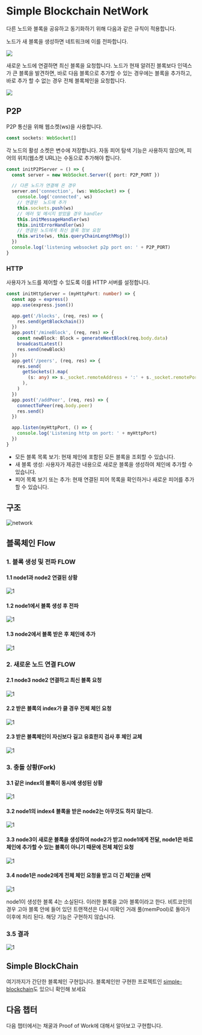 # Simple Blockchain NetWork

다른 노드와 블록을 공유하고 동기화하기 위해 다음과 같은 규칙이 적용합니다.

노드가 새 블록을 생성하면 네트워크에 이를 전파합니다.

![](https://github.com/user-attachments/assets/01b1cf11-36f4-4000-b772-ddd9807386d5)

새로운 노드에 연결하면 최신 블록을 요청합니다. 노드가 현재 알려진 블록보다 인덱스가 큰 블록을 발견하면, 바로 다음 블록으로 추가할 수 있는 경우에는 블록을 추가하고, 바로 추가 할 수 없는 경우 전체 블록체인을 요청합니다.

![](https://github.com/user-attachments/assets/3e2e70f1-01d9-47c3-94e8-66d7590e9e7a)

## P2P

P2P 통신을 위해 웹소켓(ws)을 사용합니다.

```ts
const sockets: WebSocket[]
```

각 노드의 활성 소켓은 변수에 저장합니다.
자동 피어 탐색 기능은 사용하지 않으며, 피어의 위치(웹소켓 URL)는 수동으로 추가해야 합니다.

```ts
const initP2PServer = () => {
  const server = new WebSocket.Server({ port: P2P_PORT })

  // 다른 노드가 연결해 온 경우
  server.on('connection', (ws: WebSocket) => {
    console.log('connected', ws)
    // 연결된  노드에 추가
    this.sockets.push(ws)
    // 에러 및 메시지 받았을 경우 handler
    this.initMessageHandler(ws)
    this.initErrorHandler(ws)
    // 연결된 노드에게 최신 블록 정보 요청
    this.write(ws, this.queryChainLengthMsg())
  })
  console.log('listening websocket p2p port on: ' + P2P_PORT)
}
```

### HTTP

사용자가 노드를 제어할 수 있도록 이를 HTTP 서버를 설정합니다.

```ts
const initHttpServer = (myHttpPort: number) => {
  const app = express()
  app.use(express.json())

  app.get('/blocks', (req, res) => {
    res.send(getBlockchain())
  })
  app.post('/mineBlock', (req, res) => {
    const newBlock: Block = generateNextBlock(req.body.data)
    broadcastLatest()
    res.send(newBlock)
  })
  app.get('/peers', (req, res) => {
    res.send(
      getSockets().map(
        (s: any) => s._socket.remoteAddress + ':' + s._socket.remotePort,
      ),
    )
  })
  app.post('/addPeer', (req, res) => {
    connectToPeer(req.body.peer)
    res.send()
  })

  app.listen(myHttpPort, () => {
    console.log('Listening http on port: ' + myHttpPort)
  })
}
```

- 모든 블록 목록 보기: 현재 체인에 포함된 모든 블록을 조회할 수 있습니다.
- 새 블록 생성: 사용자가 제공한 내용으로 새로운 블록을 생성하여 체인에 추가할 수 있습니다.
- 피어 목록 보기 또는 추가: 현재 연결된 피어 목록을 확인하거나 새로운 피어를 추가할 수 있습니다.

## 구조

![network](https://github.com/user-attachments/assets/02a58422-76b7-4fe1-92dc-4b438e4c54ad)

## 블록체인 Flow

### 1. 블록 생성 및 전파 FLOW

#### 1.1 node1과 node2 연결된 상황

![1](https://github.com/user-attachments/assets/811e6328-4985-4213-878a-24b362a5c340)

#### 1.2 node1에서 블록 생성 후 전파

![1](https://github.com/user-attachments/assets/890ae51f-ee3c-404d-b6bf-b2a37ebbe9cf)

#### 1.3 node2에서 블록 받은 후 체인에 추가

![1](https://github.com/user-attachments/assets/972f5591-a706-4b62-8037-70fe151e0138)

### 2. 새로운 노드 연결 FLOW

#### 2.1 node3 node2 연결하고 최신 블록 요청

![1](https://github.com/user-attachments/assets/5fddbef4-ed75-41dc-973f-39b3c283e737)

#### 2.2 받은 블록의 index가 클 경우 전체 체인 요청

![1](https://github.com/user-attachments/assets/fed612ed-6824-43ab-b8eb-2bb21b11c12b)

#### 2.3 받은 블록체인이 자신보다 길고 유효한지 검사 후 체인 교체

![1](https://github.com/user-attachments/assets/b3c8647c-5a34-4a89-a3d6-27de7a5b1b15)

### 3. 충돌 상황(Fork)

#### 3.1 같은 index의 블록이 동시에 생성된 상황

![1](https://github.com/user-attachments/assets/d3e93958-8e23-46e1-bb9d-823a2070613a)

#### 3.2 node1의 index4 블록을 받은 node2는 아무것도 하지 않는다.

![1](https://github.com/user-attachments/assets/e83f7d64-2567-46f0-b81b-776c59ac91bc)

#### 3.3 node3이 새로운 블록을 생성하여 node2가 받고 node1에게 전달, node1은 바로 체인에 추가할 수 있는 블록이 아니기 때문에 전체 체인 요청

![1](https://github.com/user-attachments/assets/2f558110-20e9-4a9b-b303-daf7ee0eaaca)

#### 3.4 node1은 node2에게 전체 체인 요청을 받고 더 긴 체인을 선택

![1](https://github.com/user-attachments/assets/588c5957-b315-4cf7-a9bf-811a1aef1e64)

node1이 생성한 블록 4는 소실된다. 이러한 블록을 고아 블록이라고 한다. 비트코인의 경우 고아 블록 안에 들어 있던 트랜잭션은 다시 미확인 거래 풀(memPool)로 돌아가 이후에 처리 된다. 해당 기능은 구현하지 않습니다.

### 3.5 결과

![1](https://github.com/user-attachments/assets/b3daad70-9a48-409d-a1eb-bcc2243438eb)

## Simple BlockChain

여기까지가 간단한 블록체인 구현입니다. 블록체인만 구현한 프로젝트인 [simple-blockchain](https://github.com/JayChae/simple-blockchain)도 있으니 확인해 보세요

## 다음 챕터

다음 챕터에서는 채굴과 Proof of Work에 대해서 알아보고 구현합니다.
